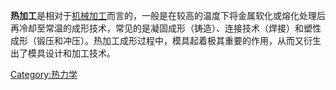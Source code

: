 {{Unreferenced|time=2019-03-30T11:39:39+00:00}}
'''热加工'''是相对于[[机械加工|机械加工]]而言的，一般是在较高的温度下将金属软化或熔化处理后再冷却至常温的成形技术，常见的是凝固成形（铸造）、连接技术（焊接）和塑性成形（锻压和冲压）。热加工成形过程中，模具起着极其重要的作用，从而又衍生出了模具设计和加工技术。

[[Category:热力学|Category:热力学]]